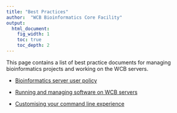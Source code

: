 ```yaml
---
title: "Best Practices"
author:  "WCB Bioinformatics Core Facility"
output:
  html_document:
    fig_width: 1
    toc: true
    toc_depth: 2
---
```


This page contains a list of best practice documents for managing bioinformatics projects and working on the WCB servers.

-   [Bioinformatics server user policy](user_policy.html)

-   [Running and managing software on WCB servers](software.html)

-   [Customising your command line experience](customising.html)
